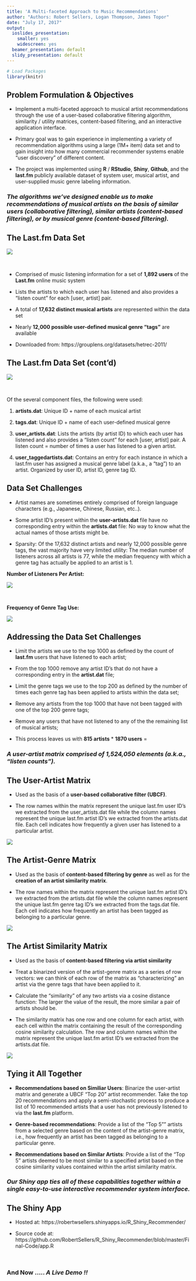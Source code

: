 ```yaml
---
title: 'A Multi-faceted Approach to Music Recommendations'
author: "Authors: Robert Sellers, Logan Thompson, James Topor"
date: "July 17, 2017"
output:
  ioslides_presentation:
    smaller: yes
    widescreen: yes
  beamer_presentation: default
  slidy_presentation: default
---
```


```r
# Load Packages
library(knitr)
```

## Problem Formulation & Objectives

- Implement a multi-faceted approach to musical artist recommendations through the use of a user-based collaborative filtering algorithm, similarity / utility matrices, content-based filtering, and an interactive application interface.

- Primary goal was to gain experience in implementing a variety of recommendation algorithms using a large (1M+ item) data set and to gain insight into how many commercial recommender systems enable "user discovery" of different content.

- The project was implemented using __R__ / __RStudio__, __Shiny__, __Github__, and the __last.fm__ publicly available dataset of system user, musical artist, and user-supplied music genre labeling information.

### *The algorithms we've designed enable us to make recommendations of musical artists on the basis of __similar users__ (collaborative filtering), __similar artists__ (content-based filtering), or by __musical genre__ (content-based filtering).*


## The Last.fm Data Set

![](lastfm-logo.png)

<br>

- Comprised of music listening information for a set of __1,892 users__ of the __Last.fm__ online music system

- Lists the artists to which each user has listened and also provides a "listen count" for each [user, artist] pair. 

- A total of __17,632 distinct musical artists__ are represented within the data set

- Nearly __12,000 possible user-defined musical genre "tags"__ are available

- Downloaded from: https://grouplens.org/datasets/hetrec-2011/


## The Last.fm Data Set (cont'd)

![](lastfm-logo.png)

<br>

Of the several component files, the following were used:

1. __artists.dat__: Unique ID + name of each musical artist

2. __tags.dat__: Unique ID + name of each user-defined musical genre

3. __user_artists.dat__: Lists the artists (by artist ID) to which each user has listened and also provides a "listen count" for each [user, artist] pair. A listen count = number of times a user has listened to a given artist.

4. __user_taggedartists.dat__: Contains an entry for each instance in which a last.fm user has assigned a musical genre label (a.k.a., a "tag") to an artist. Organized by user ID, artist ID, genre tag ID.


## Data Set Challenges

- Artist names are sometimes entirely comprised of foreign language characters (e.g., Japanese, Chinese, Russian, etc..).

- Some artist ID's present within the __user-artists.dat__ file have no corresponding entry within the __artists.dat__ file: No way to know what the actual names of those artists might be.

- Sparsity: Of the 17,632 distinct artists and nearly 12,000 possible genre tags, the vast majority have very limited utility: The median number of listeners across all artists is 77, while the median frequency with which a genre tag has actually be applied to an artist is 1.

__Number of Listeners Per Artist:__

![](num-listeners.png)

<br>

__Frequency of Genre Tag Use:__

![](genre-freq.png)


## Addressing the Data Set Challenges

- Limit the artists we use to the top 1000 as defined by the count of __last.fm__ users that have listened to each artist;

- From the top 1000 remove any artist ID's that do not have a corresponding entry in the __artist.dat__ file;

- Limit the genre tags we use to the top 200 as defined by the number of times each genre tag has been applied to artists within the data set;

- Remove any artists from the top 1000 that have not been tagged with one of the top 200 genre tags;

- Remove any users that have not listened to any of the the remaining list of musical artists;

- This process leaves us with __815 artists__ * __1870 users__ = 

### *A user-artist matrix comprised of __1,524,050__ elements (a.k.a., "listen counts").*


## The User-Artist Matrix

- Used as the basis of a __user-based collaborative filter (UBCF)__.

- The row names within the matrix represent the unique last.fm user ID's we extracted from the user_artists.dat file while the column names represent the unique last.fm artist ID's we extracted from the artists.dat file. Each cell indicates how frequently a given user has listened to a particular artist.

![](user_arts.png)


## The Artist-Genre Matrix

- Used as the basis of __content-based filtering by genre__ as well as for the __creation of an artist similarity matrix__.

- The row names within the matrix represent the unique last.fm artist ID's we extracted from the artists.dat file while the column names represent the unique last.fm genre tag ID's we extracted from the tags.dat file. Each cell indicates how frequently an artist has been tagged as belonging to a particular genre. 

![](art_genre.png)


## The Artist Similarity Matrix

- Used as the basis of __content-based filtering via artist similarity__

- Treat a binarized version of the artist-genre matrix as a series of row vectors: we can think of each row of the matrix as "characterizing" an artist via the genre tags that have been applied to it.

- Calculate the "similarity" of any two artists via a cosine distance function: The larger the value of the result, the more similar a pair of artists should be.

- The similarity matrix has one row and one column for each artist, with each cell within the matrix containing the result of the corresponding cosine similarity calculation. The row and column names within the matrix represent the unique last.fm artist ID's we extracted from the artists.dat file.

![](art_sim.png)

## Tying it All Together

- __Recommendations based on Similiar Users__: Binarize the user-artist matrix and generate a UBCF "Top 20" artist recommender. Take the top 20 recommendations and apply a semi-stochastic process to produce a list of 10 recommended artists that a user has not previously listened to via the __last.fm__ platform.

- __Genre-based recommendations__: Provide a list of the "Top 5"" artists from a selected genre based on the content of the artist-genre matrix, i.e., how frequently an artist has been tagged as belonging to a particular genre. 

- __Recommendations based on Similar Artists__: Provide a list of the "Top 5" artists deemed to be most similar to a specified artist based on the cosine similarity values contained within the artist similarity matrix.


### *Our __Shiny__ app ties all of these capabilities together within a single easy-to-use interactive recommender system interface.*


## The Shiny App

- Hosted at: https://robertwsellers.shinyapps.io/R_Shiny_Recommender/

- Source code at: https://github.com/RobertSellers/R_Shiny_Recommender/blob/master/Final-Code/app.R

<br>

### And Now ..... ***__A Live Demo !!__***

